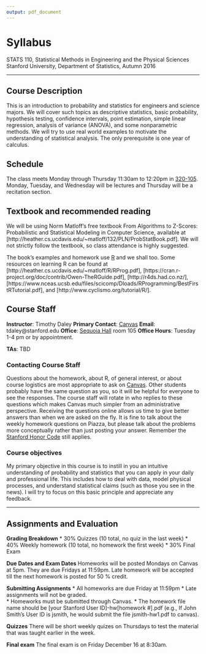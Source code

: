 ```yaml
---
output: pdf_document
---
```

<!--#include virtual="../header.html" -->
<!--#include virtual="../header2.html" -->


Syllabus
========

STATS 110, Statistical Methods in Engineering and the Physical Sciences
Stanford University, Department of Statistics, Autumn 2016


**************

Course Description
------------------
This is an introduction to probability and statistics for engineers and science majors. We will cover such topics as descriptive statistics, basic probability, hypothesis testing, confidence intervals, point estimation, simple linear regression, analysis of variance (ANOVA), and some nonparametric methods. We will try to use real world examples to motivate the understanding of statistical analysis. The only prerequisite is one year of calculus.

Schedule
--------

The class meets Monday through Thursday 11:30am to 12:20pm in [320-105](https://campus-map.stanford.edu/?id=01-320&lat=37.42694141&lng=-122.17188691&zoom=17&srch=320-105).  Monday, Tuesday, and Wednesday will be lectures and Thursday will be a recitation section.  

Textbook and recommended reading 
--------------------------------

We will be using Norm Matloff's free textbook From Algorithms to Z-Scores: Probabilistic and Statistical Modeling in Computer Science, available at [http://heather.cs.ucdavis.edu/~matloff/132/PLN/ProbStatBook.pdf].  We will not strictly follow the textbook, so class attendance is highly suggested.

The book's examples and homework use [R](https://cran.r-project.org/) and we shall too.    Some resources on learning R can be found at [http://heather.cs.ucdavis.edu/~matloff/R/RProg.pdf],  [https://cran.r-project.org/doc/contrib/Owen-TheRGuide.pdf], [http://r4ds.had.co.nz/],  [https://www.nceas.ucsb.edu/files/scicomp/Dloads/RProgramming/BestFirstRTutorial.pdf], and [http://www.cyclismo.org/tutorial/R/].  


Course Staff
------------

**Instructor**: Timothy Daley
**Primary Contact**: [Canvas](https://canvas.stanford.edu)
**Email**: tdaley@stanford.edu
**Office**: [Sequoia Hall](http://campus-map.stanford.edu/?id=04-530&lat=37.4289326567&lng=-122.172199549) room 105
**Office Hours**: Tuesday 1-4 pm or by appointment.


**TAs**: TBD


### Contacting Course Staff


Questions about the homework, about R, of general interest, or about course logistics are most appropriate to ask on [Canvas](https://canvas.stanford.edu/courses/47191/discussion_topics). 
Other students probably have the same question as you, so it will be helpful for everyone to see the responses.  The course staff will rotate in who replies to these questions which makes Canvas much simpler from an administrative perspective.  Receiving the questions online allows us time to give better answers than when we are asked on the fly.  It is fine to talk about the weekly homework questions on Piazza, but please talk about the problems more conceptually rather than just posting your answer.  Remember the [Stanford Honor Code](https://communitystandards.stanford.edu/student-conduct-process/honor-code-and-fundamental-standard#honor-code) still applies.



### Course objectives

My primary objective in this course is to instill in you an intuitive understanding of probability and statistics that you can apply in your daily and professional life.  This includes how to deal with data, model physical processes, and understand statistical claims (such as those you see in the news).  I will try to focus on this basic principle and appreciate any feedback.    


**********

Assignments and Evaluation
--------------------------

**Grading Breakdown**
* 30% Quizzes (10 total, no quiz in the last week)
* 40% Weekly homework (10 total, no homework the first week)
* 30% Final Exam 


**Due Dates and Exam Dates**
Homeworks will be posted Mondays on Canvas at 5pm.  They are due Fridays at 11:59pm.  Late homework will be accepted till the next homework is posted for 50 \% credit.  


**Submitting Assignments**
* All homeworks are due Friday at 11:59pm 
* Late assignments will not be graded.  
* Homeworks must be submitted through Canvas.
* The homework file name should be [your Stanford User ID]-hw[homework #].pdf (e.g., If John Smith's User ID is jsmith, he would submit the file jsmith-hw1.pdf to canvas).  


**Quizzes**
There will be short weekly quizes on Thursdays to test the material that was taught earlier in the week.


**Final exam**
The final exam is on Friday December 16 at 8:30am.  







<!--#include virtual="../footer.html" -->




